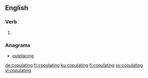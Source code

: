 ==English==

===Verb===
{{head|en|present participle}}

# {{present participle of|copulate|lang=en|nocat=1}}

===Anagrams===
* [[outplacing#English|outplacing]]

[[de:copulating]]
[[fr:copulating]]
[[ku:copulating]]
[[fi:copulating]]
[[sv:copulating]]
[[vi:copulating]]